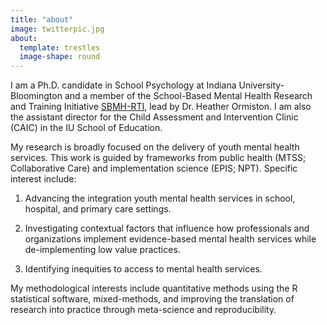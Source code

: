 ```yaml
---
title: "about"
image: twitterpic.jpg
about: 
  template: trestles
  image-shape: round
---
```


I am a Ph.D. candidate in School Psychology at Indiana University-Bloomington and a member of the School-Based Mental Health Research and Training Initiative [SBMH-RTI](https://www.sbmhinitiative.com), lead by Dr. Heather Ormiston. I am also the assistant director for the Child Assessment and Intervention Clinic (CAIC) in the IU School of Education.

My research is broadly focused on the delivery of youth mental health services. This work is guided by frameworks from public health (MTSS; Collaborative Care) and implementation science (EPIS; NPT). Specific interest include: 

1) Advancing the integration youth mental health services in school, hospital, and primary care settings.

2) Investigating contextual factors that influence how professionals and organizations implement evidence-based mental health services while de-implementing low value practices. 

3) Identifying inequities to access to mental health services. 

My methodological interests include quantitative methods using the R statistical software, mixed-methods, and improving the translation of research into practice through meta-science and reproducibility.

